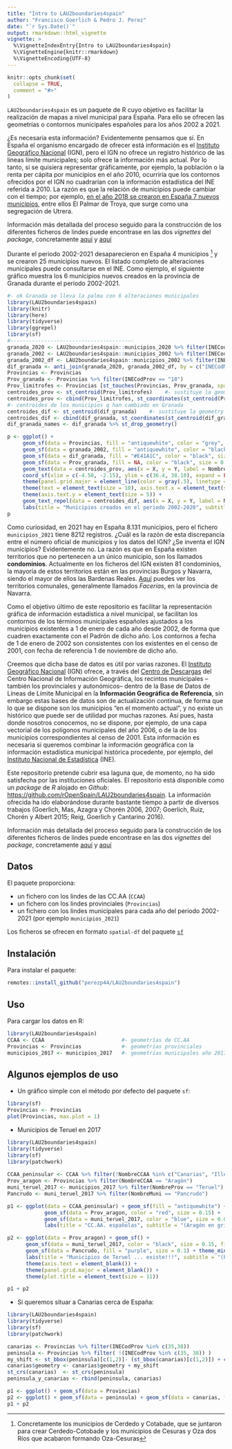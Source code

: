```yaml
---
title: "Intro to LAU2boundaries4spain"
author: "Francisco Goerlich & Pedro J. Perez"
date: "`r Sys.Date()`"
output: rmarkdown::html_vignette
vignette: >
  %\VignetteIndexEntry{Intro to LAU2boundaries4spain}
  %\VignetteEngine{knitr::rmarkdown}
  %\VignetteEncoding{UTF-8}
---
```


```r
knitr::opts_chunk$set(
  collapse = TRUE,
  comment = "#>"
)
```


`LAU2boundaries4spain` es un paquete de R cuyo objetivo es facilitar la realización de mapas a nivel municipal para España. Para ello se ofrecen las geometrías o contornos municipales españoles para los años 2002 a 2021.     

¿Es necesaria esta información? Evidentemente pensamos que sí. En España el organismo encargado de ofrecer está información es el [Instituto Geográfico Nacional](http://www.ign.es/web/ign/portal) (IGN), pero el IGN no ofrece un registro histórico de las lineas límite municipales; solo ofrece la información más actual. Por lo tanto, si se quisiera representar gráficamente, por ejemplo, la población o la renta per cápita por municipios en el año 2010, ocurriría que los contornos ofrecidos por el IGN no cuadrarían con la información estadística del INE referida a 2010. La razón es que la relación de municipios puede cambiar con el tiempo; por ejemplo, [en el año 2018 se crearon en España 7 nuevos municipios](https://www.ine.es/daco/daco42/codmun/codmun19/19codmunmod.htm), entre ellos El Palmar de Troya, que surge como una segregación de Utrera. 


Información más detallada del proceso seguido para la construcción de los diferentes ficheros de lindes puede encontrase en las dos *vignettes* del *package*, concretamente [aquí](https://ropenspain.github.io/LAU2boundaries4spain/articles/intro-to-lau2boundaries4spain.html) y [aquí](https://ropenspain.github.io/LAU2boundaries4spain/articles/detailed-info-lau2boundaries4spain.html)


Durante el periodo 2002-2021 desaparecieron en España 4 municipios ^[Concretamente los municipios de Cerdedo y Cotabade, que se juntaron para crear Cerdedo-Cotobade y los municipios de Cesuras y Oza dos Ríos que acabaron formando Oza-Cesuras] y se crearon 25 municipios nuevos. El listado completo de alteraciones municipales puede consultarse en el INE. Como ejemplo, el siguiente gráfico muestra los 6 municipios nuevos creados en la provincia de Granada durante el periodo 2002-2021.



```r
#- ok Granada se lleva la palma con 6 alteraciones municipales 
library(LAU2boundaries4spain)
library(knitr)
library(here)
library(tidyverse)
library(ggrepel)
library(sf)
#----------------------------------------
granada_2020 <- LAU2boundaries4spain::municipios_2020 %>% filter(INECodProv == "18")
granada_2002 <- LAU2boundaries4spain::municipios_2002 %>% filter(INECodProv == "18")
granada_2002_df <- LAU2boundaries4spain::municipios_2002 %>% filter(INECodProv == "18")  %>% st_set_geometry(NULL)
dif_granada <- anti_join(granada_2020, granada_2002_df, by = c("INECodMuni" = "INECodMuni"))  #- los 6 municipios que han cambiado
Provincias <- Provincias
Prov_granada <- Provincias %>% filter(INECodProv == "18")
Prov_limitrofes <- Provincias [st_touches(Provincias, Prov_granada, sparse = FALSE ), ]
centroides_prov <- st_centroid(Prov_limitrofes)    #- sustituye la geometry por el centroide
centroides_prov <- cbind(Prov_limitrofes, st_coordinates(st_centroid(Prov_limitrofes$geometry))) #- ahora e
#- centroides de los municipios q han cambiado en Granada
centroides_dif <- st_centroid(dif_granada)    #- sustituye la geometry por el centroide
centroides_dif <- cbind(dif_granada, st_coordinates(st_centroid(dif_granada$geometry))) #- ahora e
dif_granada_names <- dif_granada %>% st_drop_geometry()

p <- ggplot() +
     geom_sf(data = Provincias, fill = "antiquewhite", color = "grey", size = 0.2) +
     geom_sf(data = granada_2002, fill = "antiquewhite", color = "black", size = 0.14) +
     geom_sf(data = dif_granada, fill = "#E41A1C", color = "black", size = 0.14) +
     geom_sf(data = Prov_granada, fill = NA, color = "black", size = 0.6) +
     geom_text(data = centroides_prov, aes(x = X, y = Y, label = NombreProv), color = "grey", check_overlap = TRUE, size = 3) +
     coord_sf(xlim = c(-4.50, -2.15), ylim = c(36.4, 38.10), expand = FALSE)  +
     theme(panel.grid.major = element_line(color = gray(.5), linetype = "dashed", size = 0.15), panel.background = element_rect(fill = "azure")) +
     theme(text = element_text(size = 10), axis.text.x = element_text(size = 5)) +
     theme(axis.text.y = element_text(size = 5)) +
     geom_text_repel(data = centroides_dif, aes(x = X, y = Y, label = NombreMuni), force = 18.5, color = "black", size = 2.4, fontface = "bold") +
     labs(title = "Municipios creados en el periodo 2002-2020", subtitle = "(Provincia de Granada)", x = NULL, y = NULL)
p
```


Como curiosidad, en 2021 hay en España 8.131 municipios, pero el fichero `municipios_2021` tiene 8212 registros. ¿Cuál es la razón de esta discrepancia entre el número oficial de municipios y los datos del IGN? ¿Se inventa el IGN municipios? Evidentemente no. La razón es que en España existen territorios que no pertenecen a un único municipio, son los llamados **condominios**. Actualmente en los ficheros del IGN existen 81 condominios, la mayoría de estos territorios están en las provincias Burgos y Navarra, siendo el mayor de ellos las Bardenas Reales. [Aquí](https://es.wikipedia.org/wiki/Facer%C3%ADa) puedes ver los territorios comunales, generalmente llamados *Facerías*, en la provincia de Navarra.


Como el objetivo último de este repositorio es facilitar la representación gráfica de información estadística a nivel municipal, se facilitan los contornos de los términos municipales españoles ajustados a los municipios existentes a 1 de enero de cada año desde 2002, de forma que cuadren exactamente con el Padrón de dicho año. Los contornos a fecha de 1 de enero de 2002 son consistentes con los existentes en el censo de 2001, con fecha de referencia 1 de noviembre de dicho año. 

Creemos que dicha base de datos es útil por varias razones. El [Instituto Geográfico Nacional](http://www.ign.es/web/ign/portal) (IGN) ofrece, a través del [Centro de Descargas](http://centrodedescargas.cnig.es/CentroDescargas/index.jsp) del Centro Nacional de Información Geográfica, los recintos municipales --también los provinciales y autonómicos-- dentro de la Base de Datos de Líneas de Límite Municipal en la **Información Geográfica de Referencia**, sin embargo estas bases de datos son de actualización continua, de forma que lo que se dispone son los municipios "en el momento actual", y no existe un histórico que puede ser de utilidad por muchas razones. Así pues, hasta donde nosotros conocemos, no se dispone, por ejemplo, de una capa vectorial de los polígonos municipales del año 2006, o de la de los municipios correspondientes al censo de 2001. Esta información es necesaria si queremos combinar la información geográfica con la información estadística municipal histórica procedente, por ejemplo, del [Instituto Nacional de Estadística](http://www.ine.es/) (INE).

Este repositorio pretende cubrir esa laguna que, de momento, no ha sido satisfecha por las instituciones oficiales. El repositorio está disponible como un _package_ de _R_ alojado en _Github_: <https://github.com/rOpenSpain/LAU2boundaries4spain>. La información ofrecida ha ido elaborándose durante bastante tiempo a partir de diversos trabajos (Goerlich, Mas, Azagra y Chorén 2006, 2007; Goerlich, Ruiz, Chorén y Albert 2015; Reig, Goerlich y Cantarino 2016).


Información más detallada del proceso seguido para la construcción de los diferentes ficheros de lindes puede encontrase en las dos *vignettes* del *package*, concretamente [aquí](https://ropenspain.github.io/LAU2boundaries4spain/articles/intro-to-lau2boundaries4spain.html) y [aquí](https://ropenspain.github.io/LAU2boundaries4spain/articles/detailed-info-lau2boundaries4spain.html)

 

Datos
---------------------

El paquete proporciona:

-   un fichero con los lindes de las CC.AA (`CCAA`)
-   un fichero con los lindes provinciales (`Provincias`)
-   un fichero con los lindes municipales para cada año del periodo 2002-2021 (por ejemplo `municipios_2021`)

Los ficheros se ofrecen en formato `spatial-df` del paquete [`sf`](https://CRAN.R-project.org/package=sf)

Instalación
-----------

Para instalar el paquete:

```r
remotes::install_github("perezp44/LAU2boundaries4spain")
```

Uso
---

Para cargar los datos en R:

```r
library(LAU2boundaries4spain)
CCAA <- CCAA                         #- geometrías de CC.AA
Provincias <- Provincias             #- geometrías provinciales
municipios_2017 <- municipios_2017   #- geometrías municipales año 2017 (años posibles: 2002 - 2021)
```



## Algunos ejemplos de uso

- Un gráfico simple con el método por defecto del paquete `sf`:

```r
library(sf)
Provincias <- Provincias
plot(Provincias, max.plot = 1)
```

- Municipios de Teruel en 2017


```r
library(LAU2boundaries4spain)
library(tidyverse)
library(sf)
library(patchwork)
  
CCAA_peninsular <- CCAA %>% filter(!NombreCCAA %in% c("Canarias", "Illes Balears", "Ciudades Autónomas de Ceuta y Melilla"))
Prov_aragon <- Provincias %>% filter(NombreCCAA == "Aragón")
muni_teruel_2017 <- municipios_2017 %>% filter(NombreProv == "Teruel")
Pancrudo <- muni_teruel_2017 %>% filter(NombreMuni == "Pancrudo")

p1 <- ggplot(data = CCAA_peninsular) + geom_sf(fill = "antiquewhite") + 
            geom_sf(data = Prov_aragon, color = "red", size = 0.15) +
            geom_sf(data = muni_teruel_2017, color = "blue", size = 0.05) + theme(panel.background = element_rect(fill = "aliceblue")) +
            labs(title = "CC.AA. españolas", subtitle = "(Aragón en gris y rojo. Municipios de Teruel en azul)") 

p2 <- ggplot(data = Prov_aragon) + geom_sf() + 
      geom_sf(data = muni_teruel_2017, color = "black", size = 0.15, fill = "antiquewhite") + 
      geom_sf(data = Pancrudo, fill = "purple", size = 0.1) + theme_minimal() +
      labs(title = "Municipios de Teruel ... existe!!!", subtitle = "(Pancrudo en violeta)") +
      theme(axis.text = element_blank()) +
      theme(panel.grid.major = element_blank()) + 
      theme(plot.title = element_text(size = 11))

p1 + p2
```


- Si queremos situar a Canarias cerca de España:
  

```r
library(LAU2boundaries4spain)
library(tidyverse)
library(sf)
library(patchwork)

canarias <- Provincias %>% filter(INECodProv %in% c(35,38))
peninsula <- Provincias %>% filter( !(INECodProv %in% c(35, 38)) )
my_shift <- st_bbox(peninsula)[c(1,2)]- (st_bbox(canarias)[c(1,2)]) + c(-2.4, -1.1)
canarias$geometry <- canarias$geometry + my_shift
st_crs(canarias)  <- st_crs(peninsula)
peninsula_y_canarias <- rbind(peninsula, canarias)

p1 <- ggplot() + geom_sf(data = Provincias)
p2 <- ggplot() + geom_sf(data = peninsula) + geom_sf(data = canarias, fill = "purple") 
p1 + p2 
```
